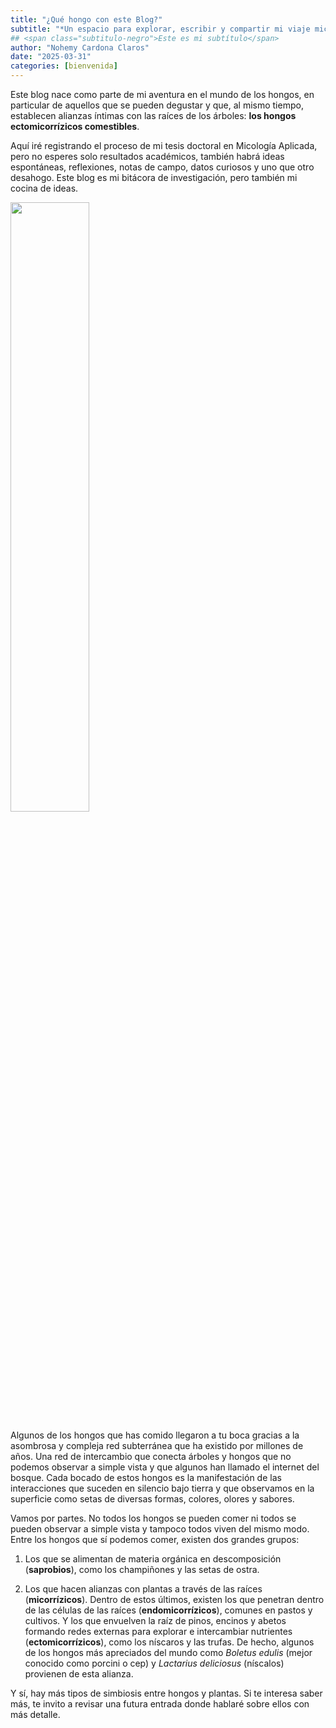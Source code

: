 ```yaml
---
title: "¿Qué hongo con este Blog?"
subtitle: "*Un espacio para explorar, escribir y compartir mi viaje micológico*"
## <span class="subtitulo-negro">Este es mi subtítulo</span>
author: "Nohemy Cardona Claros"
date: "2025-03-31"
categories: [bienvenida]
---
```


Este blog nace como parte de mi aventura en el mundo de los hongos, en particular de aquellos que se pueden degustar y que, al mismo tiempo, establecen alianzas íntimas con las raíces de los árboles: **los hongos ectomicorrízicos comestibles**.

Aquí iré registrando el proceso de mi tesis doctoral en Micología Aplicada, pero no esperes solo resultados académicos, también habrá ideas espontáneas, reflexiones, notas de campo, datos curiosos y uno que otro desahogo. Este blog es mi bitácora de investigación, pero también mi cocina de ideas.

![](surreal_fungi.png){fig-align="center" width="50%"}

Algunos de los hongos que has comido llegaron a tu boca gracias a la asombrosa y compleja red subterránea que ha existido por millones de años. Una red de intercambio que conecta árboles y hongos que no podemos observar a simple vista y que algunos han llamado el internet del bosque. Cada bocado de estos hongos es la manifestación de las interacciones que suceden en silencio bajo tierra y que observamos en la superficie como setas de diversas formas, colores, olores y sabores.

Vamos por partes. No todos los hongos se pueden comer ni todos se pueden observar a simple vista y tampoco todos viven del mismo modo. Entre los hongos que sí podemos comer, existen dos grandes grupos:

1)  Los que se alimentan de materia orgánica en descomposición (**saprobios**), como los champiñones y las setas de ostra.

2)  Los que hacen alianzas con plantas a través de las raíces (**micorrízicos**). Dentro de estos últimos, existen los que penetran dentro de las células de las raíces (**endomicorrízicos**), comunes en pastos y cultivos. Y los que envuelven la raíz de pinos, encinos y abetos formando redes externas para explorar e intercambiar nutrientes (**ectomicorrízicos**), como los níscaros y las trufas. De hecho, algunos de los hongos más apreciados del mundo como *Boletus edulis* (mejor conocido como porcini o cep) y *Lactarius deliciosus* (níscalos) provienen de esta alianza.

Y sí, hay más tipos de simbiosis entre hongos y plantas. Si te interesa saber más, te invito a revisar una futura entrada donde hablaré sobre ellos con más detalle.
